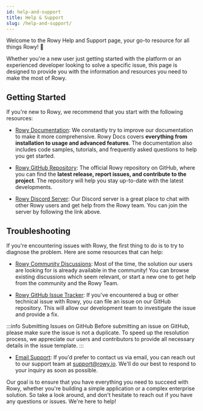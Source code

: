 ```yaml
---
id: help-and-support
title: Help & Support
slug: /help-and-support/
---
```


Welcome to the Rowy Help and Support page, your go-to resource for all things Rowy! 🌟

Whether you're a new user just getting started with the platform or an experienced developer looking to solve a specific issue, this page is designed to provide you with the information and resources you need to make the most of Rowy.

## Getting Started

If you're new to Rowy, we recommend that you start with the following resources:

- [Rowy Documentation](https://docs.rowy.io/): We constantly try to improve our documentation to make it more comprehensive. Rowy Docs covers **everything from installation to usage and advanced features**. The documentation also includes code samples, tutorials, and frequently asked questions to help you get started.

- [Rowy GitHub Repository](https://github.com/rowyio/rowy): The official Rowy repository on GitHub, where you can find the **latest release, report issues, and contribute to the project**. The repository will help you stay up-to-date with the latest developments.

- [Rowy Discord Server](https://discord.com/invite/B8yAD5PDX4): Our Discord server is a great place to chat with other Rowy users and get help from the Rowy team. You can join the server by following the link above.


## Troubleshooting

If you're encountering issues with Rowy, the first thing to do is to try to diagnose the problem. Here are some resources that can help:

- [Rowy Community Discussions](https://github.com/rowyio/rowy/discussions): Most of the time, the solution our users are looking for is already available in the community! You can browse existing discussions which seem relevant, or start a new one to get help from the community and the Rowy Team.

- [Rowy GitHub Issue Tracker](https://github.com/rowyio/rowy/issues): If you've encountered a bug or other technical issue with Rowy, you can file an issue on our GitHub repository. This will allow our development team to investigate the issue and provide a fix.

:::info Submitting Issues on GitHub
Before submitting an issue on GitHub, please make sure the issue is not a duplicate. To speed up the resolution process, we appreciate our users and contributors to provide all necessary details in the issue template.
:::

- [Email Support](support@rowy.io): If you'd prefer to contact us via email, you can reach out to our support team at support@rowy.io. We'll do our best to respond to your inquiry as soon as possible.

Our goal is to ensure that you have everything you need to succeed with Rowy, whether you're building a simple application or a complex enterprise solution. So take a look around, and don't hesitate to reach out if you have any questions or issues. We're here to help!